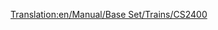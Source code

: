 [[Translation:en/Manual/Base Set/Trains/CS2400]]
{{fr/Manual/Base Set/Trains/Train|Nom=CS2400
|Image=[[File:en/Manual/Base Set/Trains/Cs2400.png]]
|Coût=18 750£ (37 500$)
|Vitesse=112 km/h (70 mph)
|Poids=120 t
|Puissance=2400 cv (1790 kW)
|Entretien=1 599£ (3 198$)
|Conception=1965
|Vie=20 
|Capacité=N/A
|Description=
|Réalité=Pas de prototype particulier, mais la CS2400 est basée sur un des diésels [https://www.wikipedia.org/wiki/Hood unit "Hood"] (en anglais). 
}}